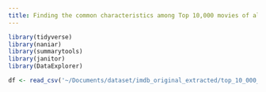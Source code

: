 ```yaml
---
title: Finding the common characteristics among Top 10,000 movies of all time
---
```


```r
library(tidyverse)
library(naniar)
library(summarytools)
library(janitor)
library(DataExplorer)
```
```r
df <- read_csv('~/Documents/dataset/imdb_original_extracted/top_10_000_movies.csv')
```

